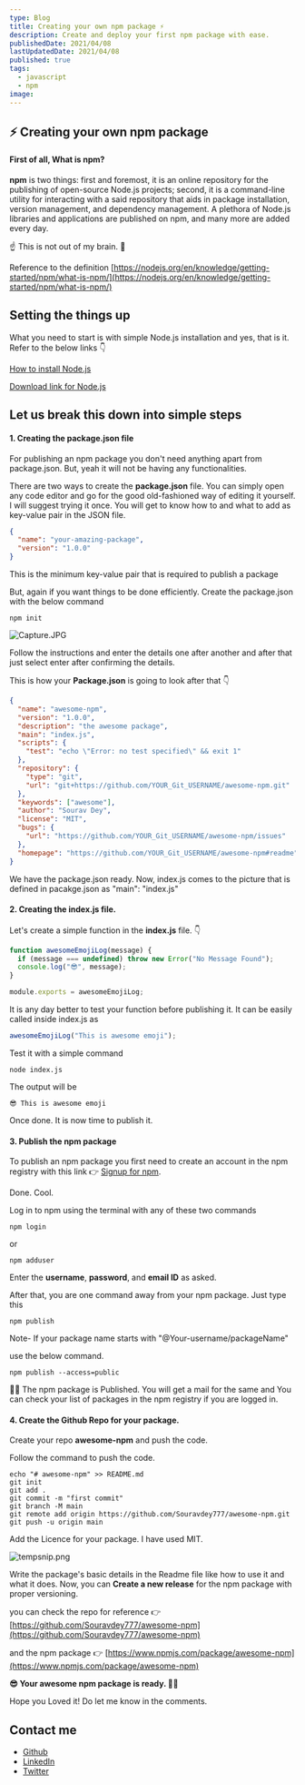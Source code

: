 ```yaml
---
type: Blog
title: Creating your own npm package ⚡
description: Create and deploy your first npm package with ease.
publishedDate: 2021/04/08
lastUpdatedDate: 2021/04/08
published: true
tags:
  - javascript
  - npm
image:
---
```


## ⚡ Creating your own npm package

#### First of all, **What is npm?**

**npm** is two things: first and foremost, it is an online repository for the publishing of open-source Node.js projects; second, it is a command-line utility for interacting with a said repository that aids in package installation, version management, and dependency management. A plethora of Node.js libraries and applications are published on npm, and many more are added every day.

☝ This is not out of my brain. 🧠

Reference to the definition
[https://nodejs.org/en/knowledge/getting-started/npm/what-is-npm/](https://nodejs.org/en/knowledge/getting-started/npm/what-is-npm/)

## Setting the things up

What you need to start is with simple Node.js installation and yes, that is it.
Refer to the below links 👇

[How to install Node.js](https://nodejs.dev/learn/how-to-install-nodejs)

[Download link for Node.js](https://nodejs.org/en/download/)

## Let us break this down into simple steps

#### 1. Creating the package.json file

For publishing an npm package you don't need anything apart from package.json. But, yeah it will not be having any functionalities.

There are two ways to create the **package.json** file. You can simply open any code editor and go for the good old-fashioned way of editing it yourself. I will suggest trying it once. You will get to know how to and what to add as key-value pair in the JSON file.

```json
{
  "name": "your-amazing-package",
  "version": "1.0.0"
}
```

This is the minimum key-value pair that is required to publish a package

But, again if you want things to be done efficiently. Create the package.json with the below command

```shell
npm init
```

![Capture.JPG](https://cdn.hashnode.com/res/hashnode/image/upload/v1617826535417/hfogJLNk8.jpeg)

Follow the instructions and enter the details one after another and after that just select enter after confirming the details.

This is how your **Package.json** is going to look after that 👇

```json
{
  "name": "awesome-npm",
  "version": "1.0.0",
  "description": "the awesome package",
  "main": "index.js",
  "scripts": {
    "test": "echo \"Error: no test specified\" && exit 1"
  },
  "repository": {
    "type": "git",
    "url": "git+https://github.com/YOUR_Git_USERNAME/awesome-npm.git"
  },
  "keywords": ["awesome"],
  "author": "Sourav Dey",
  "license": "MIT",
  "bugs": {
    "url": "https://github.com/YOUR_Git_USERNAME/awesome-npm/issues"
  },
  "homepage": "https://github.com/YOUR_Git_USERNAME/awesome-npm#readme"
}
```

We have the package.json ready. Now, index.js comes to the picture that is defined in pacakge.json as "main": "index.js"

#### 2. Creating the index.js file.

Let's create a simple function in the **index.js** file. 👇

```js
function awesomeEmojiLog(message) {
  if (message === undefined) throw new Error("No Message Found");
  console.log("😎", message);
}

module.exports = awesomeEmojiLog;
```

It is any day better to test your function before publishing it.
It can be easily called inside index.js as

```js
awesomeEmojiLog("This is awesome emoji");
```

Test it with a simple command

```shell
node index.js
```

The output will be

```
😎 This is awesome emoji
```

Once done. It is now time to publish it.

#### 3. Publish the npm package

To publish an npm package you first need to create an account in the npm registry with this link 👉 [Signup for npm](https://www.npmjs.com/signup).

Done. Cool.

Log in to npm using the terminal with any of these two commands

```shell
npm login
```

or

```shell
npm adduser
```

Enter the **username**, **password**, and **email ID** as asked.

After that, you are one command away from your npm package. Just type this

```shell
npm publish
```

Note- If your package name starts with "@Your-username/packageName"

use the below command.

```shell
npm publish --access=public
```

🎉🥳 The npm package is Published. You will get a mail for the same and You can check your list of packages in the npm registry if you are logged in.

#### 4. Create the Github Repo for your package.

Create your repo **awesome-npm** and push the code.

Follow the command to push the code.

```shell
echo "# awesome-npm" >> README.md
git init
git add .
git commit -m "first commit"
git branch -M main
git remote add origin https://github.com/Souravdey777/awesome-npm.git
git push -u origin main
```

Add the Licence for your package. I have used MIT.

![tempsnip.png](https://cdn.hashnode.com/res/hashnode/image/upload/v1617877466920/0-GJeGt2Q.png)

Write the package's basic details in the Readme file like how to use it and what it does. Now, you can **Create a new release** for the npm package with proper versioning.

you can check the repo for reference 👉
[https://github.com/Souravdey777/awesome-npm](https://github.com/Souravdey777/awesome-npm)

and the npm package 👉
[https://www.npmjs.com/package/awesome-npm](https://www.npmjs.com/package/awesome-npm)

**😎 Your awesome npm package is ready. 🎉🎉**

Hope you Loved it! Do let me know in the comments.

## Contact me

- [Github](https://github.com/Souravdey777/)
- [LinkedIn](https://www.linkedin.com/in/souravdey777)
- [Twitter](https://twitter.com/Souravdey777)

